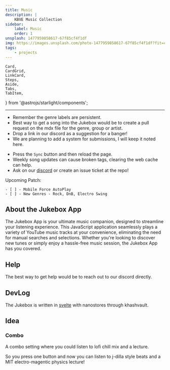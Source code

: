 ```yaml
---
title: Music
description: |
    KBVE Music Collection
sidebar:
    label: Music
    order: 1
unsplash: 1477959858617-67f85cf4f1df
img: https://images.unsplash.com/photo-1477959858617-67f85cf4f1df?fit=crop&w=1400&h=700&q=75
tags:
    - projects
---
```



	Card,
	CardGrid,
	LinkCard,
	Steps,
	Aside,
	Tabs,
	TabItem,
} from '@astrojs/starlight/components';


<Jukebox />


* * *

<Card title="JukeBox Tool" icon="seti:audio">
<LinkCard
  description="The KBVE Music Collection, an abstract library of sounds that will bless your ears through the waves."
  href="/music/"
/>
<LinkCard
  description="The jukebox is a music tool to help you with finding new music or getting you into the groove!"
  href="/tools/"
/>
</Card>



<CardGrid>
<Card title="Song Request/Remix?" icon="star">

  - Remember the genre labels are persistent.
  - Best way to get a song into the Jukebox would be to create a pull request on the mdx file for the genre, group or artist.
  - Drop a link in our discord as a suggestion for a banger!
  - We are planning to add a system for submissions, I will keep it noted here.

</Card>
<Card title="Troubleshooting Common Issues" icon="rocket">

   - Press the `Sync` button and then reload the page.
   - Weekly song updates can cause broken tags, clearing the web cache can help.
   - Ask on our [discord](/discord/) or create an issue ticket at the repo!

</Card>
</CardGrid>

<Aside>

Upcoming Patch:

    - [ ] - Mobile Force AutoPlay
    - [ ] - New Genres - Rock, DnB, Electro Swing

</Aside>

## About the Jukebox App

The Jukebox App is your ultimate music companion, designed to streamline your listening experience.
This JavaScript application seamlessly plays a variety of YouTube music tracks at your convenience, eliminating the need for manual searches and selections.
Whether you're looking to discover new tunes or simply enjoy a hassle-free music session, the Jukebox App has you covered.


## Help

The best way to get help would be to reach out to our discord directly.

## DevLog

The Jukebox is written in [svelte](https://kbve.com/application/javascript/) with nanostores through khashvault.

## Idea

### Combo

A combo setting where you could listen to lofi chill mix and a lecture.

So you press one button and now you can listen to j-dilla style beats and a MIT electro-magentic physics lecture!
